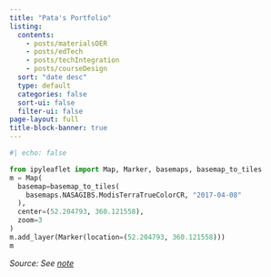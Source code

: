```yaml
---
title: "Pata's Portfolio"
listing:
  contents: 
    - posts/materialsOER
    - posts/edTech
    - posts/techIntegration
    - posts/courseDesign
  sort: "date desc"
  type: default
  categories: false
  sort-ui: false
  filter-ui: false
page-layout: full
title-block-banner: true
---
```


```python
#| echo: false

from ipyleaflet import Map, Marker, basemaps, basemap_to_tiles
m = Map(
  basemap=basemap_to_tiles(
    basemaps.NASAGIBS.ModisTerraTrueColorCR, "2017-04-08"
  ),
  center=(52.204793, 360.121558),
  zoom=3
)
m.add_layer(Marker(location=(52.204793, 360.121558)))
m
```
*Source: See [note](earthMapNote.qmd)*